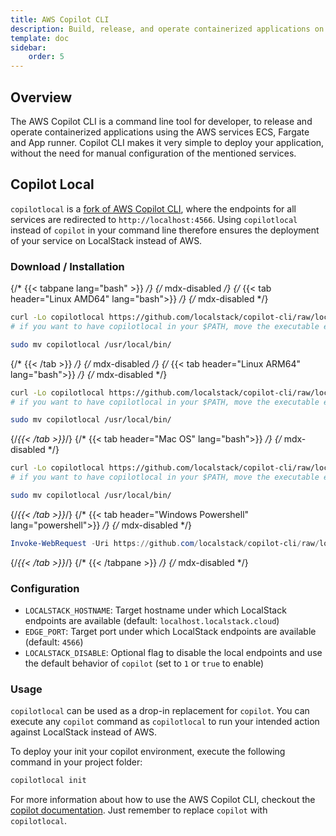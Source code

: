 ```yaml
---
title: AWS Copilot CLI
description: Build, release, and operate containerized applications on AWS with AWS Copilot CLI.
template: doc
sidebar:
    order: 5
---
```


## Overview

The AWS Copilot CLI is a command line tool for developer, to release and operate containerized applications using the AWS services ECS, Fargate and App runner.
Copilot CLI makes it very simple to deploy your application, without the need for manual configuration of the mentioned services.

## Copilot Local

`copilotlocal` is a [fork of AWS Copilot CLI](https://github.com/localstack/copilot-cli-local), where the endpoints for all services are redirected to `http://localhost:4566`.
Using `copilotlocal` instead of `copilot` in your command line therefore ensures the deployment of your service on LocalStack instead of AWS.

### Download / Installation

{/* {{< tabpane lang="bash" >}} */} {/* mdx-disabled */}
{/* {{< tab header="Linux AMD64" lang="bash">}} */} {/* mdx-disabled */}
```bash
curl -Lo copilotlocal https://github.com/localstack/copilot-cli/raw/localstack-builds/build/linux-amd64/copilotlocal && chmod +x copilotlocal
# if you want to have copilotlocal in your $PATH, move the executable e.g. to /usr/local/bin/

sudo mv copilotlocal /usr/local/bin/
```
{/* {{< /tab >}} */} {/* mdx-disabled */} 
{/* {{< tab header="Linux ARM64" lang="bash">}} */} {/* mdx-disabled */}
```bash
curl -Lo copilotlocal https://github.com/localstack/copilot-cli/raw/localstack-builds/build/linux-arm64/copilotlocal && chmod +x copilotlocal
# if you want to have copilotlocal in your $PATH, move the executable e.g. to /usr/local/bin/

sudo mv copilotlocal /usr/local/bin/
```
{/*{{< /tab >}}*/}
{/* {{< tab header="Mac OS" lang="bash">}} */} {/* mdx-disabled */}
```bash
curl -Lo copilotlocal https://github.com/localstack/copilot-cli/raw/localstack-builds/build/macos-darwin/copilotlocal && chmod +x copilotlocal
# if you want to have copilotlocal in your $PATH, move the executable e.g. to /usr/local/bin/

sudo mv copilotlocal /usr/local/bin/
```
{/*{{< /tab >}}*/}
{/* {{< tab header="Windows Powershell" lang="powershell">}} */} {/* mdx-disabled */}
```powershell
Invoke-WebRequest -Uri https://github.com/localstack/copilot-cli/raw/localstack-builds/build/windows/copilotlocal.exe -OutFile copilotlocal.exe
```
{/*{{< /tab >}}*/}
{/* {{< /tabpane >}} */} {/* mdx-disabled */}

### Configuration

* `LOCALSTACK_HOSTNAME`: Target hostname under which LocalStack endpoints are available (default: `localhost.localstack.cloud`)
* `EDGE_PORT`: Target port under which LocalStack endpoints are available (default: `4566`)
* `LOCALSTACK_DISABLE`: Optional flag to disable the local endpoints and use the default behavior of `copilot` (set to `1` or `true` to enable)

### Usage

`copilotlocal` can be used as a drop-in replacement for `copilot`.
You can execute any `copilot` command as `copilotlocal` to run your intended action against LocalStack instead of AWS.

To deploy your init your copilot environment, execute the following command in your project folder:

```bash
copilotlocal init
```

For more information about how to use the AWS Copilot CLI, checkout the [copilot documentation](https://aws.github.io/copilot-cli/docs/overview/).
Just remember to replace `copilot` with `copilotlocal`.